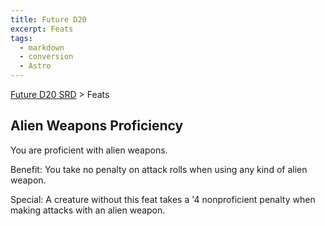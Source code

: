 ```yaml
---
title: Future D20
excerpt: Feats
tags:
  - markdown
  - conversion
  - Astro
---
```






[Future D20 SRD]( / ) > Feats




## Alien Weapons Proficiency


You are proficient with alien weapons.


Benefit: You take no penalty on attack rolls when using any kind of alien weapon.


Special: A creature without this feat takes a '4 nonproficient penalty when making attacks with an alien weapon.



